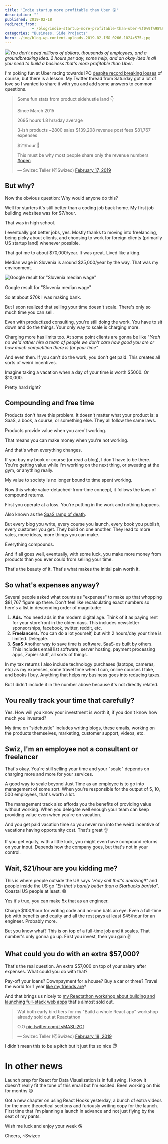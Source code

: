 ```yaml
---
title: 'Indie startup more profitable than Uber 😛'
description: ""
published: 2019-02-18
redirect_from: 
            - /blog/indie-startup-more-profitable-than-uber-%f0%9f%98%9b/swizec/8947
categories: "Business, Side Projects"
hero: ./img/blog-wp-content-uploads-2019-02-IMG_0266-1024x575.jpg
---
```

![](./img/blog-wp-content-uploads-2019-02-IMG_0266-1024x575.jpg)_You don't need millions of dollars, thousands of employees, and a groundbreaking idea. 2 hours per day, some help, and an okay idea is all you need to build a business that's more profitable than Uber._



I'm poking fun at Uber racing towards IPO [despite record breaking losses](https://www.bloomberg.com/news/articles/2019-02-15/uber-results-show-revenue-growth-slows-amid-persistent-losses) of course, but there is a lesson. My Twitter thread from Saturday got a lot of love so I wanted to share it with you and add some answers to common questions.



> Some fun stats from product sidehustle land 👇
>
> Since March 2015
>
>
>
> 2695 hours 1.8 hrs/day average
>
>
>
> 3-ish products ~2800 sales $139,208 revenue post fees $81,767 expenses
>
>
>
> $21/hour 🤔
>
>
>
> This must be why most people share only the revenue numbers [#open](https://twitter.com/hashtag/open?src=hash&ref_src=twsrc%5Etfw)
>
>
>
> — Swizec Teller (@Swizec) [February 17, 2019](https://twitter.com/Swizec/status/1096953072385875968?ref_src=twsrc%5Etfw)



## But why?



Now the obvious question: Why would anyone do this?



Well for starters it's still better than a coding job back home. My first job building websites was for $7/hour.



That was in high school.



I eventually got better jobs, yes. Mostly thanks to moving into freelancing, being picky about clients, and choosing to work for foreign clients (primarily US startup land) whenever possible.



That got me to about $70,000/year. It was great. Lived like a king.



Median wage in Slovenia is around $25,000/year by the way. That was my environment.

![Google result for "Slovenia median wage"](./img/media-Dzkrr5KUcAErAzP.jpg)



Google result for "Slovenia median wage"



So at about $70k I was making bank.



But I soon realized that selling your time doesn't scale. There's only so much time you can sell.



Even with productized consulting, you're still doing the work. You have to sit down and do the things. Your only way to scale is charging more.



Charging more has limits too. At some point clients are gonna be like "_Yeah no we'd rather hire a team of people we don't care how good you are or how much competition there is for your time"_



And even then. If you can't do the work, you don't get paid. This creates all sorts of weird incentives.



Imagine taking a vacation when a day of your time is worth $5000. Or $10,000.



Pretty hard right?



## Compounding and free time



Products don't have this problem. It doesn't matter what your product is: a SaaS, a book, a course, or something else. They all follow the same laws.



Products provide value when you aren't working.



That means you can make money when you're not working.



And that's when everything changes.



If you buy my book or course (or read a blog), I don't have to be there. You're getting value while I'm working on the next thing, or sweating at the gym, or anything really.



My value to society is no longer bound to time spent working.



Now this whole value-detached-from-time concept, it follows the laws of compound returns.



First you operate at a loss. You're putting in the work and nothing happens.



Also known as the [SaaS ramp of death](https://baremetrics.com/blog/long-slow-saas-ramp-of-death).



But every blog you write, every course you launch, every book you publish, every customer you get. They build on one another. They lead to more sales, more ideas, more things you can make.



Everything compounds.



And if all goes well, eventually, with some luck, you make more money from products than you ever could from selling your time.



That's the beauty of it. That's what makes the initial pain worth it.



## So what's expenses anyway?



Several people asked what counts as "expenses" to make up that whopping $81,767 figure up there. Don't feel like recalculating exact numbers so here's a list in descending order of magnitude:



1. **Ads.** You need ads in the modern digital age. Think of it as paying rent for your storefront in the olden days. This includes newsletter sponsorships, facebook, twitter, reddit, etc.
2. **Freelancers.** You can do a lot yourself, but with 2 hours/day your time is limited. Delegate.
3. **SaaS** Another way to save time is software. SaaS-es built by others. This includes email list software, server hosting, payment processing apps, Zapier stuff, all sorts of things.



In my tax returns I also include technology purchases (laptops, cameras, etc) as my expenses, some travel time when I can, online courses I take, and books I buy. Anything that helps my business goes into reducing taxes.



But I didn't include it in the number above because it's not directly related.



## You really track your time that carefully?



Yes. How will you know your investment is worth it, if you don't know how much you invested?



My time on "sidehustle" includes writing blogs, these emails, working on the products themselves, marketing, customer support, videos, etc.



## Swiz, I'm an employee not a consultant or freelancer



That's okay. You're still selling your time and your "scale" depends on charging more and more for your services.



A good way to scale beyond Just Time as an employee is to go into management of some sort. When you're responsible for the output of 5, 10, 500 employees, that's worth a lot.



The management track also affords you the benefits of providing value without working. When you delegate well enough your team can keep providing value even when you're on vacation.



And you get paid vacation time so you never run into the weird incentive of vacations having opportunity cost. That's great 👌



If you get equity, with a little luck, you might even have compound returns on your input. Depends how the company goes, but that's not in your control.



## Wait, $21/hour are you kidding me?



This is where people outside the US says _"Holy shit that's amazing!!"_ and people inside the US go _"Eh that's barely better than a Starbucks barista"_. Coastal US people at least. 😅



Yes it's true, you can make 5x that as an engineer.



Charge $100/hour for writing code and no-one bats an eye. Even a full-time job with benefits and equity and all the rest pays at least $45/hour for an engineer. Probably more.



But you know what? This is on top of a full-time job and it scales. That number's only gonna go up. First you invest, then you gain ✌️



## What could you do with an extra $57,000?



That's the real question. An extra $57,000 on top of your salary after expenses. What could you do with that?



Pay-off your loans? Downpayment for a house? Buy a car or three? Travel the world for 1 year [like my friends are](https://www.instagram.com/wanderingadeux/)?



And that brings us nicely to [my Reactathon workshop about building and launching full-stack web apps](https://ti.to/real-world-react/modern-app-with-react-workshop) that's almost sold out.



> Wat both early bird tiers for my "Build a whole React app" workshop already sold out at Reactathon
>
> O.O [pic.twitter.com/LsMASLi2Of](https://t.co/LsMASLi2Of)
>
>
>
> — Swizec Teller (@Swizec) [February 18, 2019](https://twitter.com/Swizec/status/1097361230799429632?ref_src=twsrc%5Etfw)



I didn't mean this to be a pitch but it just fits so nice 😇



# In other news



Launch prep for React for Data Visualization is in full swing. I know it doesn't really fit the tone of this email but I'm excited. Been working on this for months 😅



Got a new chapter on using React Hooks yesterday, a bunch of extra videos for the more theoretical sections and furiously writing copy for the launch. First time that I'm planning a launch in advance and not just flying by the seat of my pants.



Wish me luck and enjoy your week 😘



Cheers, ~Swizec